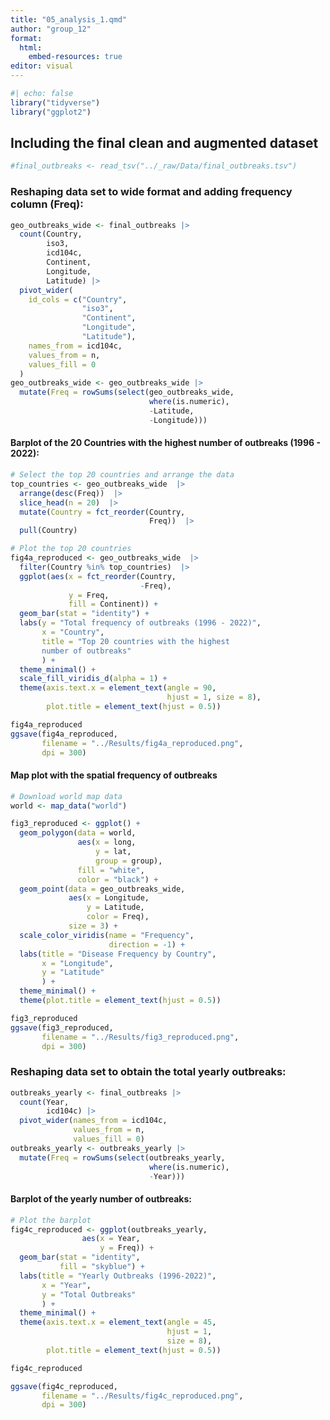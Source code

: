 ```yaml
---
title: "05_analysis_1.qmd"
author: "group_12"
format:
  html:
    embed-resources: true
editor: visual
---
```


```r
#| echo: false
library("tidyverse")
library("ggplot2")
```

## Including the final clean and augmented dataset

```r
#final_outbreaks <- read_tsv("../_raw/Data/final_outbreaks.tsv")
```

### Reshaping data set to wide format and adding frequency column (Freq):

```r
geo_outbreaks_wide <- final_outbreaks |>
  count(Country, 
        iso3, 
        icd104c, 
        Continent, 
        Longitude, 
        Latitude) |>
  pivot_wider(
    id_cols = c("Country", 
                "iso3", 
                "Continent", 
                "Longitude", 
                "Latitude"),
    names_from = icd104c,
    values_from = n,
    values_fill = 0
  )
geo_outbreaks_wide <- geo_outbreaks_wide |>
  mutate(Freq = rowSums(select(geo_outbreaks_wide, 
                               where(is.numeric), 
                               -Latitude, 
                               -Longitude)))
```

#### Barplot of the 20 Countries with the highest number of outbreaks (1996 - 2022):

```r
# Select the top 20 countries and arrange the data
top_countries <- geo_outbreaks_wide  |> 
  arrange(desc(Freq))  |> 
  slice_head(n = 20)  |> 
  mutate(Country = fct_reorder(Country, 
                               Freq))  |> 
  pull(Country)

# Plot the top 20 countries
fig4a_reproduced <- geo_outbreaks_wide  |> 
  filter(Country %in% top_countries)  |> 
  ggplot(aes(x = fct_reorder(Country, 
                             -Freq), 
             y = Freq, 
             fill = Continent)) +
  geom_bar(stat = "identity") +
  labs(y = "Total frequency of outbreaks (1996 - 2022)",
       x = "Country",
       title = "Top 20 countries with the highest 
       number of outbreaks"
       ) +
  theme_minimal() +
  scale_fill_viridis_d(alpha = 1) +
  theme(axis.text.x = element_text(angle = 90, 
                                   hjust = 1, size = 8),
        plot.title = element_text(hjust = 0.5))

fig4a_reproduced 
ggsave(fig4a_reproduced, 
       filename = "../Results/fig4a_reproduced.png", 
       dpi = 300)
```

#### Map plot with the spatial frequency of outbreaks

```r
# Download world map data
world <- map_data("world")

fig3_reproduced <- ggplot() +
  geom_polygon(data = world, 
               aes(x = long, 
                   y = lat, 
                   group = group), 
               fill = "white", 
               color = "black") +
  geom_point(data = geo_outbreaks_wide, 
             aes(x = Longitude, 
                 y = Latitude, 
                 color = Freq), 
             size = 3) +
  scale_color_viridis(name = "Frequency", 
                      direction = -1) +
  labs(title = "Disease Frequency by Country",
       x = "Longitude",
       y = "Latitude"
       ) +
  theme_minimal() +
  theme(plot.title = element_text(hjust = 0.5))  

fig3_reproduced
ggsave(fig3_reproduced, 
       filename = "../Results/fig3_reproduced.png", 
       dpi = 300)

```

### Reshaping data set to obtain the total yearly outbreaks:

```r
outbreaks_yearly <- final_outbreaks |> 
  count(Year, 
        icd104c) |> 
  pivot_wider(names_from = icd104c,
              values_from = n,
              values_fill = 0) 
outbreaks_yearly <- outbreaks_yearly |>
  mutate(Freq = rowSums(select(outbreaks_yearly,
                               where(is.numeric), 
                               -Year)))
```

#### Barplot of the yearly number of outbreaks:

```r
# Plot the barplot
fig4c_reproduced <- ggplot(outbreaks_yearly, 
                aes(x = Year, 
                    y = Freq)) +
  geom_bar(stat = "identity", 
           fill = "skyblue") +
  labs(title = "Yearly Outbreaks (1996-2022)",
       x = "Year",
       y = "Total Outbreaks"
       ) +
  theme_minimal() +
  theme(axis.text.x = element_text(angle = 45, 
                                   hjust = 1, 
                                   size = 8),
        plot.title = element_text(hjust = 0.5))

fig4c_reproduced

ggsave(fig4c_reproduced, 
       filename = "../Results/fig4c_reproduced.png", 
       dpi = 300)

```
